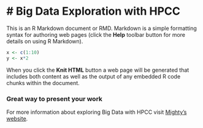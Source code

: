 # Big Data Exploration with HPCC
========================================================

This is an R Markdown document or RMD. Markdown is a simple formatting syntax for authoring web pages (click the **Help** toolbar button for more details on using R Markdown).

```r
x <- c(1:10)
y <- x*2
```






When you click the **Knit HTML** button a web page will be generated that includes both content as well as the output of any embedded R code chunks within the document.

### Great way to present your work
For more information about exploring Big Data with HPCC visit [Mighty's website](www.amightyo.tk/ "Big Data with HPCC").